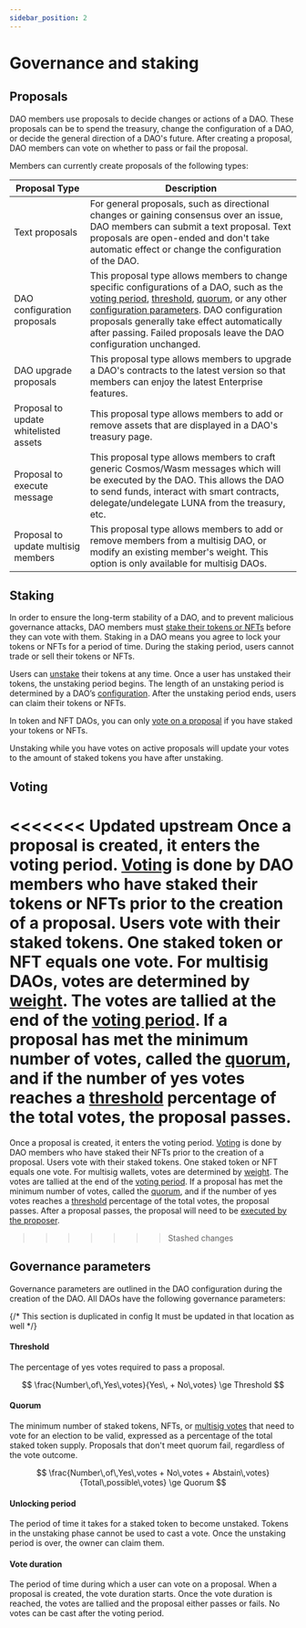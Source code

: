 ```yaml
---
sidebar_position: 2
---
```


# Governance and staking

## Proposals 

DAO members use proposals to decide changes or actions of a DAO. These proposals can be to spend the treasury, change the configuration of a DAO, or decide the general direction of a DAO's future. After creating a proposal, DAO members can vote on whether to pass or fail the proposal. 

Members can currently create proposals of the following types:

| Proposal Type                         | Description                                                                                                                                                                                                                                                                                                                                                          |
|---------------------------------------|----------------------------------------------------------------------------------------------------------------------------------------------------------------------------------------------------------------------------------------------------------------------------------------------------------------------------------------------------------------------|
| Text proposals                        | For general proposals, such as directional changes or gaining consensus over an issue, DAO members can submit a text proposal. Text proposals are open-ended and don't take automatic effect or change the configuration of the DAO.                                                                                                                                 |
| DAO configuration proposals           | This proposal type allows members to change specific configurations of a DAO, such as the [voting period](#voting-period), [threshold](#threshold), [quorum](#quorum), or any other [configuration parameters](./config.mdx). DAO configuration proposals generally take effect automatically after passing. Failed proposals leave the DAO configuration unchanged. |
| DAO upgrade proposals                 | This proposal type allows members to upgrade a DAO's contracts to the latest version so that members can enjoy the latest Enterprise features.                                                                                                                                                                                                                     |
| Proposal to update whitelisted assets | This proposal type allows members to add or remove assets that are displayed in a DAO's treasury page.                                                                                                                                                                                                                                                                |
| Proposal to execute message           | This proposal type allows members to craft generic Cosmos/Wasm messages which will be executed by the DAO. This allows the DAO to send funds, interact with smart contracts, delegate/undelegate LUNA from the treasury, etc.                                                                                                                                     |
| Proposal to update multisig members   | This proposal type allows members to add or remove members from a multisig DAO, or modify an existing member's weight. This option is only available for multisig DAOs.                                                                                                                                                                                                                                    |

## Staking

In order to ensure the long-term stability of a DAO, and to prevent malicious governance attacks, DAO members must [stake their tokens or NFTs](../guides/stake.mdx) before they can vote with them. Staking in a DAO means you agree to lock your tokens or NFTs for a period of time. During the staking period, users cannot trade or sell their tokens or NFTs. 

Users can [unstake](../guides/stake.mdx#unstake-your-tokens) their tokens at any time. Once a user has unstaked their tokens, the unstaking period begins. The length of an unstaking period is determined by a DAO’s [configuration](./config.mdx). After the unstaking period ends, users can claim their tokens or NFTs. 

In token and NFT DAOs, you can only [vote on a proposal](../guides/governance.mdx#vote-on-a-proposal) if you have staked your tokens or NFTs.

Unstaking while you have votes on active proposals will update your votes to the amount of staked tokens you have after unstaking.

## Voting

<<<<<<< Updated upstream
Once a proposal is created, it enters the voting period. [Voting](../guides/governance.mdx#vote-on-a-proposal) is done by DAO members who have staked their tokens or NFTs prior to the creation of a proposal. Users vote with their staked tokens. One staked token or NFT equals one vote. For multisig DAOs, votes are determined by [weight](./config.mdx#weight-and-threshold). The votes are tallied at the end of the [voting period](#voting-period). If a proposal has met the minimum number of votes, called the [quorum](#quorum), and if the number of yes votes reaches a [threshold](#threshold) percentage of the total votes, the proposal passes.
=======
Once a proposal is created, it enters the voting period. [Voting](../guides/governance.mdx#vote-on-a-proposal) is done by DAO members who have staked their NFTs prior to the creation of a proposal. Users vote with their staked tokens. One staked token or NFT equals one vote. For multisig wallets, votes are determined by [weight](./config.mdx#weight-and-threshold). The votes are tallied at the end of the [voting period](#voting-period). If a proposal has met the minimum number of votes, called the [quorum](#quorum), and if the number of yes votes reaches a [threshold](#threshold) percentage of the total votes, the proposal passes. After a proposal passes, the proposal will need to be [executed by the proposer](../guides/governance.mdx#execute-a-proposal). 
>>>>>>> Stashed changes

## Governance parameters

Governance parameters are outlined in the DAO configuration during the creation of the DAO. All DAOs have the following governance parameters:

{/* This section is duplicated in config It must be updated in that location as well */}

#### Threshold

The percentage of yes votes required to pass a proposal. 

$$
\frac{Number\,of\,Yes\,votes}{Yes\, + No\,votes} \ge Threshold
$$

#### Quorum 

The minimum number of staked tokens, NFTs, or [multisig votes](./config.mdx#weight-and-threshold) that need to vote for an election to be valid, expressed as a percentage of the total staked token supply. Proposals that don't meet quorum fail, regardless of the vote outcome. 

$$
\frac{Number\,of\,Yes\,votes + No\,votes + Abstain\,votes}{Total\,possible\,votes} \ge Quorum
$$

#### Unlocking period 

The period of time it takes for a staked token to become unstaked. Tokens in the unstaking phase cannot be used to cast a vote. Once the unstaking period is over, the owner can claim them. 

#### Vote duration

The period of time during which a user can vote on a proposal. When a proposal is created, the vote duration starts. Once the vote duration is reached, the votes are tallied and the proposal either passes or fails. No votes can be cast after the voting period. 


